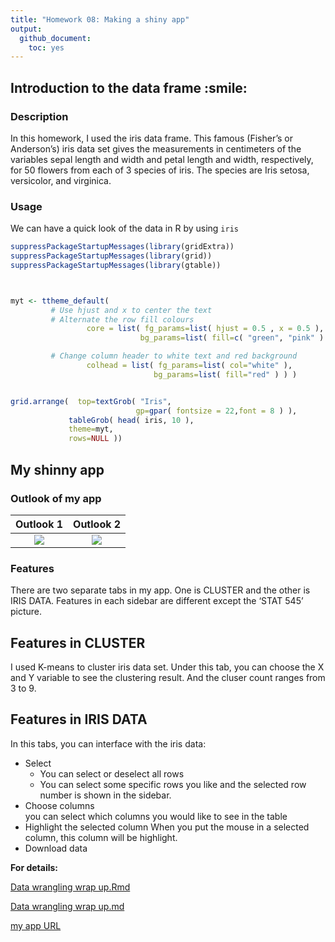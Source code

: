 ---
title: "Homework 08: Making a shiny app"
output:
  github_document:
    toc: yes
---

## Introduction to the data frame :smile:
### Description
In this homework, I used the iris data frame. This famous (Fisher's or Anderson's) iris data set gives the measurements in centimeters of the variables sepal length and width and petal length and width, respectively, for 50 flowers from each of 3 species of iris. The species are Iris setosa, versicolor, and virginica.

### Usage
We can have a quick look of the data in R by using `iris`
```{r, iris, fig.width=10,fig.height=4, echo=FALSE}
suppressPackageStartupMessages(library(gridExtra))
suppressPackageStartupMessages(library(grid))
suppressPackageStartupMessages(library(gtable))



myt <- ttheme_default( 
         # Use hjust and x to center the text
         # Alternate the row fill colours
                 core = list( fg_params=list( hjust = 0.5 , x = 0.5 ),   # 1: right 0:left 0.5:center
                             bg_params=list( fill=c( "green", "pink" ) ) ),

         # Change column header to white text and red background
                 colhead = list( fg_params=list( col="white" ),
                                bg_params=list( fill="red" ) ) )


grid.arrange(  top=textGrob( "Iris",
                            gp=gpar( fontsize = 22,font = 8 ) ),
             tableGrob( head( iris, 10 ),
             theme=myt,
             rows=NULL ))
```


## My shinny app
### Outlook of my app
Outlook 1                  |  Outlook 2
:-------------------------:|:-------------------------:
![](https://github.com/STAT545-UBC-students/hw08-Sukeysun/blob/master/README_files/figure-markdown_github/outlook1.png)  |  ![](https://github.com/STAT545-UBC-students/hw08-Sukeysun/blob/master/README_files/figure-markdown_github/outlook2.png)

### Features
There are two separate tabs in my app. One is CLUSTER and the other is IRIS DATA. Features in each sidebar are different except the 'STAT 545' picture.

## Features in CLUSTER
I used K-means to cluster iris data set. Under this tab, you can choose the X and Y variable to see the clustering result. And the cluser count ranges from 3 to 9.

## Features in IRIS DATA
In this tabs, you can interface with the iris data:   

  * Select  
    * You can select or deselect all rows  
    * You can select some specific rows you like and the selected row number is shown in the sidebar.  
  * Choose columns  
      you can select which columns you would like to see in the table  
  * Highlight the selected column
      When you put the mouse in a selected column, this column will be highlight.
  * Download data


  
**For details:**

[Data wrangling wrap up.Rmd](https://github.com/STAT545-UBC-students/hw06-Sukeysun/blob/master/Data%20wrangling%20wrap%20up.Rmd)  

[Data wrangling wrap up.md](https://github.com/STAT545-UBC-students/hw06-Sukeysun/blob/master/Data_wrangling_wrap_up.md)

[my app URL](https://sukeysun.shinyapps.io/iris/)